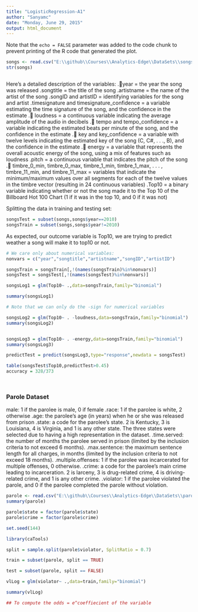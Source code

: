 ```yaml
---
title: "LogisticRegression-A1"
author: "Sanyamc"
date: "Monday, June 29, 2015"
output: html_document
---
```



Note that the `echo = FALSE` parameter was added to the code chunk to prevent printing of the R code that generated the plot.

```r

songs <- read.csv("E:\\github\\Courses\\Analytics-Edge\\DataSets\\songs.csv")
str(songs)



```

Here's a detailed description of the variables:
.year = the year the song was released
.songtitle = the title of the song
.artistname = the name of the artist of the song
.songID and artistID = identifying variables for the song and artist
.timesignature and timesignature_confidence = a variable estimating the time signature of the song, and the confidence in the estimate
. loudness = a continuous variable indicating the average amplitude of the audio in decibels
. tempo and tempo_confidence = a variable indicating the estimated beats per minute of the song, and the confidence in the estimate
. key and key_confidence = a variable with twelve levels indicating the estimated key of the song (C, C#, . . ., B), and the confidence in the estimate
. energy = a variable that represents the overall acoustic energy of the song, using a mix of features such as loudness
.pitch = a continuous variable that indicates the pitch of the song
. timbre_0_min, timbre_0_max, timbre_1_min, timbre_1_max, . . . , timbre_11_min, and timbre_11_max = variables that indicate the minimum/maximum values over all segments for each of the twelve values in the timbre vector (resulting in 24 continuous variables)
.Top10 = a binary variable indicating whether or not the song made it to the Top 10 of the Billboard Hot 100 Chart (1 if it was in the top 10, and 0 if it was not)



Splitting the data in training and testing set:
```r
songsTest = subset(songs,songs$year==2010)
songsTrain = subset(songs,songs$year!=2010)

```

As expected, our outcome variable is Top10, we are trying to predict weather a song will make it to top10 or not.


```r
# We care only about numerical variables:
nonvars = c("year","songtitle","artistname","songID","artistID")

songsTrain = songsTrain[,!(names(songsTrain)%in%nonvars)]
songsTest = songsTest[,!(names(songsTest)%in%nonvars)]

songsLog1 = glm(Top10~ .,data=songsTrain,family="binomial")

summary(songsLog1)

# Note that we can only do the -sign for numerical variables

songsLog2 = glm(Top10~ . -loudness,data=songsTrain,family="binomial")
summary(songsLog2)


songsLog3 = glm(Top10~ . -energy,data=songsTrain,family="binomial")
summary(songsLog3)

predictTest = predict(songsLog3,type="response",newdata = songsTest)

table(songsTest$Top10,predictTest>0.45)
accuracy = 328/373




```

### Parole Dataset

male: 1 if the parolee is male, 0 if female
.race: 1 if the parolee is white, 2 otherwise
.age: the parolee's age (in years) when he or she was released from prison
.state: a code for the parolee's state. 2 is Kentucky, 3 is Louisiana, 4 is Virginia, and 1 is any other state. The three states were selected due to having a high representation in the dataset.
.time.served: the number of months the parolee served in prison (limited by the inclusion criteria to not exceed 6 months).
.max.sentence: the maximum sentence length for all charges, in months (limited by the inclusion criteria to not exceed 18 months).
.multiple.offenses: 1 if the parolee was incarcerated for multiple offenses, 0 otherwise.
.crime: a code for the parolee's main crime leading to incarceration. 2 is larceny, 3 is drug-related crime, 4 is driving-related crime, and 1 is any other crime.
.violator: 1 if the parolee violated the parole, and 0 if the parolee completed the parole without violation.


```r

parole <- read.csv("E:\\github\\Courses\\Analytics-Edge\\DataSets\\parole.csv")
summary(parole)

parole$state = factor(parole$state)
parole$crime = factor(parole$crime)

set.seed(144)

library(caTools)

split = sample.split(parole$violator, SplitRatio = 0.7)

train = subset(parole, split == TRUE)

test = subset(parole, split == FALSE)

vlLog = glm(violator~ .,data=train,family="binomial")

summary(vlLog)

## To compute the odds = e^coeffiecient of the variable




```

